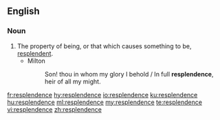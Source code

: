 {{was wotd|2015|August|24}}
==English==

===Noun===
{{en-noun|~}}

# The property of being, or that which causes something to be, [[resplendent]].
#* Milton
#*: Son! thou in whom my glory I behold / In full '''resplendence''', heir of all my might.

[[fr:resplendence]]
[[hy:resplendence]]
[[io:resplendence]]
[[ku:resplendence]]
[[hu:resplendence]]
[[ml:resplendence]]
[[my:resplendence]]
[[te:resplendence]]
[[vi:resplendence]]
[[zh:resplendence]]